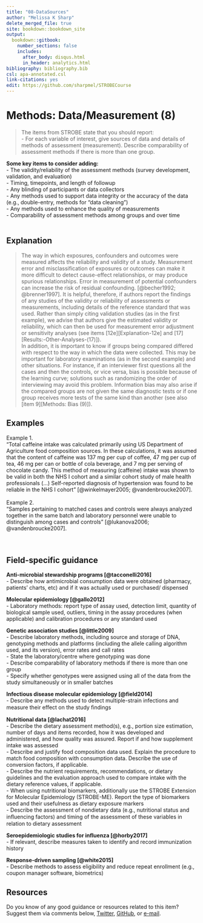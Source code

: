 ---
title: "08-DataSources"
author: "Melissa K Sharp"
delete_merged_file: true
site: bookdown::bookdown_site
output:
  bookdown::gitbook:
    number_sections: false 
    includes: 
      after_body: disqus.html
      in_header: analytics.html 
bibliography: bibliography.bib
csl: apa-annotated.csl
link-citations: yes
edit: https://github.com/sharpmel/STROBECourse
---

# Methods: Data/Measurement (8)  
> The items from STROBE state that you should report:  
-	For each variable of interest, give sources of data and details of methods of assessment (measurement). Describe comparability of assessment methods if there is more than one group. 
</br> 

**Some key items to consider adding:**  
-	The validity/reliability of the assessment methods (survey development, validation, and evaluation)  
- Timing, timepoints, and length of followup  
- Any blinding of participants or data collectors  
- Any methods used to support data integrity or the accuracy of the data (e.g., double-entry, methods for "data cleaning")  
- Any methods used to enhance the quality of measurements   
- Comparability of assessment methods among groups and over time   
</br>

## Explanation  
> The way in which exposures, confounders and outcomes were measured affects the reliability and validity of a study. Measurement error and misclassification of exposures or outcomes can make it more difficult to detect cause-effect relationships, or may produce spurious relationships. Error in measurement of potential confounders can increase the risk of residual confounding. [@becher1992; @brenner1997]. It is helpful, therefore, if authors report the findings of any studies of the validity or reliability of assessments or measurements, including details of the reference standard that was used. Rather than simply citing validation studies (as in the first example), we advise that authors give the estimated validity or reliability, which can then be used for measurement error adjustment or sensitivity analyses (see items [12e][Explanation-12e] and [17][Results:-Other-Analyses-(17)]). 
</br>
In addition, it is important to know if groups being compared differed with respect to the way in which the data were collected. This may be important for laboratory examinations (as in the second example) and other situations. For instance, if an interviewer first questions all the cases and then the controls, or vice versa, bias is possible because of the learning curve; solutions such as randomizing the order of interviewing may avoid this problem. Information bias may also arise if the compared groups are not given the same diagnostic tests or if one group receives more tests of the same kind than another (see also [item 9][Methods: Bias (9)]).
</br>

## Examples 
Example 1.  
“Total caffeine intake was calculated primarily using US Department of Agriculture food composition sources. In these calculations, it was assumed that the content of caffeine was 137 mg per cup of coffee, 47 mg per cup of tea, 46 mg per can or bottle of cola beverage, and 7 mg per serving of chocolate candy. This method of measuring (caffeine) intake was shown to be valid in both the NHS I cohort and a similar cohort study of male health professionals (...) Self-reported diagnosis of hypertension was found to be reliable in the NHS I cohort” [@winkelmayer2005; @vandenbroucke2007].  
</br> 
Example 2.  
“Samples pertaining to matched cases and controls were always analyzed together in the same batch and laboratory personnel were unable to distinguish among cases and controls” [@lukanova2006; @vandenbroucke2007].  
</br></br>

## Field-specific guidance  
**Anti-microbial stewardship programs [@tacconelli2016]**  
-	Describe how antimicrobial consumption data were obtained (pharmacy, patients’ charts, etc) and if it was actually used or purchased/ dispensed  </br>

**Molecular epidemiology [@gallo2012]**  
-	Laboratory methods: report type of assay used, detection limit, quantity of biological sample used, outliers, timing in the assay procedures (when applicable) and calibration procedures or any standard used  </br>

**Genetic association studies [@little2009]**  
-	Describe laboratory methods, including source and storage of DNA, genotyping methods and platforms (including the allele calling algorithm used, and its version), error rates and call rates  
- State the laboratory/centre where genotyping was done  
- Describe comparability of laboratory methods if there is more than one group  
- Specify whether genotypes were assigned using all of the data from the study simultaneously or in smaller batches  </br>

**Infectious disease molecular epidemiology [@field2014]**  
- Describe any methods used to detect multiple-strain infections and measure their eﬀect on the study ﬁndings  </br>

**Nutritional data [@lachat2016]**  
-	Describe the dietary assessment method(s), e.g., portion size estimation, number of days and items recorded, how it was developed and administered, and how quality was assured. Report if and how supplement intake was assessed  
-	 Describe and justify food composition data used. Explain the procedure to match food composition with consumption data. Describe the use of conversion factors, if applicable.  
-	Describe the nutrient requirements, recommendations, or dietary guidelines and the evaluation approach used to compare intake with the dietary reference values, if applicable.  
-	When using nutritional biomarkers, additionally use the STROBE Extension for Molecular Epidemiology (STROBE-ME). Report the type of biomarkers used and their usefulness as dietary exposure markers  
-	Describe the assessment of nondietary data (e.g., nutritional status and inﬂuencing factors) and timing of the assessment of these variables in relation to dietary assessment  </br>

**Seroepidemiologic studies for influenza [@horby2017]**  
-	If relevant, describe measures taken to identify and record immunization history  </br>

**Response-driven sampling [@white2015]**  
-	Describe methods to assess eligibility and reduce repeat enrollment (e.g., coupon manager software, biometrics)  </br>

## Resources  
Do you know of any good guidance or resources related to this item? Suggest them via comments below, [Twitter](https://twitter.com/sharpmelk), [GitHub](https://github.com/sharpmel/STROBECourse), or [e-mail](mailto:melissaksharp@gmail.com).
</br>  